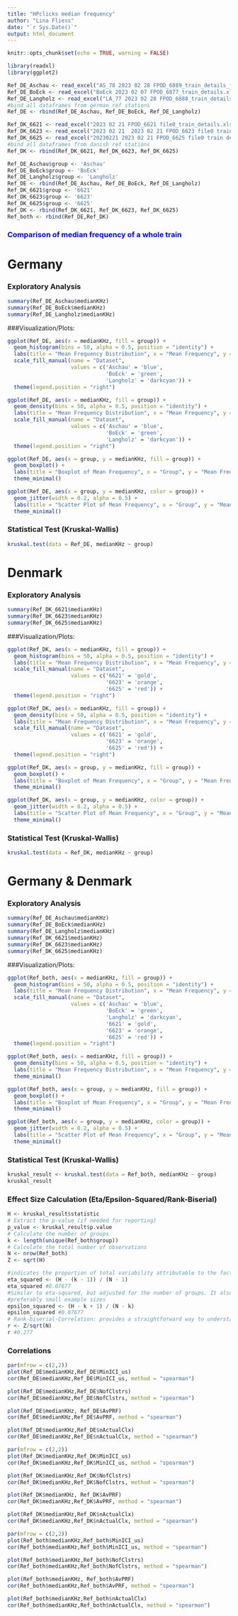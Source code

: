 ```yaml
---
title: "HPclicks median frequency"
author: "Lina Fliess"
date: "`r Sys.Date()`"
output: html_document
---
```


```r
knitr::opts_chunk$set(echo = TRUE, warning = FALSE)
```

```r
library(readxl)
library(ggplot2)
```

```r
Ref_DE_Aschau <- read_excel("AS_78 2023 02 28 FPOD_6889_train_details_filtered.xlsx")
Ref_DE_BoEck <- read_excel("BoEck 2023 02 07 FPOD_6877_train_details.xlsx")
Ref_DE_Langholz <- read_excel("LA_77 2023 02 28 FPOD_6888_train_details_filtered.xlsx")
#bind all dataframes from german ref stations
Ref_DE <- rbind(Ref_DE_Aschau, Ref_DE_BoEck, Ref_DE_Langholz)
```

```r
Ref_DK_6621 <- read_excel("2023 02 21 FPOD_6621 file0_train_details.xlsx")
Ref_DK_6623 <- read_excel("2023 02 21  2023 02 21 FPOD_6623 file0 train details.xlsx")
Ref_DK_6625 <- read_excel("20230221 2023 02 21 FPOD_6625 file0 train details.xlsx")
#bind all dataframes from danish ref stations
Ref_DK <- rbind(Ref_DK_6621, Ref_DK_6623, Ref_DK_6625)
```

```r
Ref_DE_Aschau$group <- 'Aschau'
Ref_DE_BoEck$group <- 'BoEck'
Ref_DE_Langholz$group <- 'Langholz'
Ref_DE <- rbind(Ref_DE_Aschau, Ref_DE_BoEck, Ref_DE_Langholz)
Ref_DK_6621$group <- '6621'
Ref_DK_6623$group <- '6623'
Ref_DK_6625$group <- '6625'
Ref_DK <- rbind(Ref_DK_6621, Ref_DK_6623, Ref_DK_6625)
Ref_both <- rbind(Ref_DE,Ref_DK)
```

### <span style="color:blue">Comparison of median frequency of a whole train</span>###

# Germany

### Exploratory Analysis

```r
summary(Ref_DE_Aschau$medianKHz)
summary(Ref_DE_BoEck$medianKHz)
summary(Ref_DE_Langholz$medianKHz)
```

###Visualization/Plots:

```r
ggplot(Ref_DE, aes(x = medianKHz, fill = group)) +
  geom_histogram(bins = 50, alpha = 0.5, position = "identity") +
  labs(title = "Mean Frequency Distribution", x = "Mean Frequency", y = "Count") +
  scale_fill_manual(name = "Dataset", 
                    values = c('Aschau' = 'blue',
                               'BoEck' = 'green',
                               'Langholz' = 'darkcyan')) +
  theme(legend.position = "right")
```


```r
ggplot(Ref_DE, aes(x = medianKHz, fill = group)) +
  geom_density(bins = 50, alpha = 0.5, position = "identity") +
  labs(title = "Mean Frequency Distribution", x = "Mean Frequency", y = "Count") +
  scale_fill_manual(name = "Dataset", 
                    values = c('Aschau' = 'blue',
                               'BoEck' = 'green',
                               'Langholz' = 'darkcyan')) +
  theme(legend.position = "right")
```

```r
ggplot(Ref_DE, aes(x = group, y = medianKHz, fill = group)) +
  geom_boxplot() +
  labs(title = "Boxplot of Mean Frequency", x = "Group", y = "Mean Frequency") +
  theme_minimal()
```

```r
ggplot(Ref_DE, aes(x = group, y = medianKHz, color = group)) +
  geom_jitter(width = 0.2, alpha = 0.5) +
  labs(title = "Scatter Plot of Mean Frequency", x = "Group", y = "Mean Frequency") +
  theme_minimal()
```

### Statistical Test (Kruskal-Wallis)

```r
kruskal.test(data = Ref_DE, medianKHz ~ group)
```

# Denmark

### Exploratory Analysis

```r
summary(Ref_DK_6621$medianKHz)
summary(Ref_DK_6623$medianKHz)
summary(Ref_DK_6625$medianKHz)
```

###Visualization/Plots:

```r
ggplot(Ref_DK, aes(x = medianKHz, fill = group)) +
  geom_histogram(bins = 50, alpha = 0.5, position = "identity") +
  labs(title = "Mean Frequency Distribution", x = "Mean Frequency", y = "Count") +
  scale_fill_manual(name = "Dataset", 
                    values = c('6621' = 'gold', 
                               '6623' = 'orange', 
                               '6625' = 'red')) +
  theme(legend.position = "right")
```

```r
ggplot(Ref_DK, aes(x = medianKHz, fill = group)) +
  geom_density(bins = 50, alpha = 0.5, position = "identity") +
  labs(title = "Mean Frequency Distribution", x = "Mean Frequency", y = "Count") +
  scale_fill_manual(name = "Dataset", 
                    values = c('6621' = 'gold', 
                               '6623' = 'orange', 
                               '6625' = 'red')) +
  theme(legend.position = "right")
```

```r
ggplot(Ref_DK, aes(x = group, y = medianKHz, fill = group)) +
  geom_boxplot() +
  labs(title = "Boxplot of Mean Frequency", x = "Group", y = "Mean Frequency") +
  theme_minimal()
```

```r
ggplot(Ref_DK, aes(x = group, y = medianKHz, color = group)) +
  geom_jitter(width = 0.2, alpha = 0.5) +
  labs(title = "Scatter Plot of Mean Frequency", x = "Group", y = "Mean Frequency") +
  theme_minimal()
```

### Statistical Test (Kruskal-Wallis)

```r
kruskal.test(data = Ref_DK, medianKHz ~ group)
```

# Germany & Denmark

### Exploratory Analysis

```r
summary(Ref_DE_Aschau$medianKHz)
summary(Ref_DE_BoEck$medianKHz)
summary(Ref_DE_Langholz$medianKHz)
summary(Ref_DK_6621$medianKHz)
summary(Ref_DK_6623$medianKHz)
summary(Ref_DK_6625$medianKHz)
```

###Visualization/Plots:

```r
ggplot(Ref_both, aes(x = medianKHz, fill = group)) +
  geom_histogram(bins = 50, alpha = 0.5, position = "identity") +
  labs(title = "Mean Frequency Distribution", x = "Mean Frequency", y = "Count") +
  scale_fill_manual(name = "Dataset", 
                    values = c('Aschau' = 'blue',
                               'BoEck' = 'green',
                               'Langholz' = 'darkcyan',
                               '6621' = 'gold', 
                               '6623' = 'orange', 
                               '6625' = 'red')) +
  theme(legend.position = "right")
```

```r
ggplot(Ref_both, aes(x = medianKHz, fill = group)) +
  geom_density(bins = 50, alpha = 0.5, position = "identity") +
  labs(title = "Mean Frequency Distribution", x = "Mean Frequency", y = "Count") +
  theme_minimal()
```

```r
ggplot(Ref_both, aes(x = group, y = medianKHz, fill = group)) +
  geom_boxplot() +
  labs(title = "Boxplot of Mean Frequency", x = "Group", y = "Mean Frequency") +
  theme_minimal()
```

```r
ggplot(Ref_both, aes(x = group, y = medianKHz, color = group)) +
  geom_jitter(width = 0.2, alpha = 0.5) +
  labs(title = "Scatter Plot of Mean Frequency", x = "Group", y = "Mean Frequency") +
  theme_minimal()
```

### Statistical Test (Kruskal-Wallis)

```r
kruskal_result <- kruskal.test(data = Ref_both, medianKHz ~ group)
kruskal_result
```

### Effect Size Calculation (Eta/Epsilon-Squared/Rank-Biserial)

```r
H <- kruskal_result$statistic
# Extract the p-value (if needed for reporting)
p_value <- kruskal_result$p.value
# Calculate the number of groups
k <- length(unique(Ref_both$group))
# Calculate the total number of observations
N <- nrow(Ref_both)
Z <- sqrt(H)

#indicates the proportion of total variability attributable to the factor. Values range from 0 to 1, with higher values indicating a larger effect.
eta_squared <- (H - (k - 1)) / (N - 1)
eta_squared #0.07677
#Similar to eta-squared, but adjusted for the number of groups. It also ranges from 0 to 1
#preferably small example sizes 
epsilon_squared <- (H - k + 1) / (N - k)
epsilon_squared #0.07677
# Rank-biserial-Correlation: provides a straightforward way to understand the effect size in terms of the standard normal distribution. An effect size of r around 0.1 is considered small, around 0.3 is medium, and around 0.5 is large.
r <- Z/sqrt(N)
r #0.277
```

### Correlations

```r
par(mfrow = c(2,2))
plot(Ref_DE$medianKHz,Ref_DE$MinICI_us)
cor(Ref_DE$medianKHz,Ref_DE$MinICI_us, method = "spearman")

plot(Ref_DE$medianKHz,Ref_DE$NofClstrs)
cor(Ref_DE$medianKHz,Ref_DE$NofClstrs, method = "spearman")

plot(Ref_DE$medianKHz, Ref_DE$AvPRF)
cor(Ref_DE$medianKHz,Ref_DE$AvPRF, method = "spearman")

plot(Ref_DE$medianKHz,Ref_DE$nActualClx)
cor(Ref_DE$medianKHz,Ref_DE$nActualClx, method = "spearman")
```

```r
par(mfrow = c(2,2))
plot(Ref_DK$medianKHz,Ref_DK$MinICI_us)
cor(Ref_DK$medianKHz,Ref_DK$MinICI_us, method = "spearman")

plot(Ref_DK$medianKHz,Ref_DK$NofClstrs)
cor(Ref_DK$medianKHz,Ref_DK$NofClstrs, method = "spearman")

plot(Ref_DK$medianKHz, Ref_DK$AvPRF)
cor(Ref_DK$medianKHz,Ref_DK$AvPRF, method = "spearman")

plot(Ref_DK$medianKHz,Ref_DK$nActualClx)
cor(Ref_DK$medianKHz,Ref_DK$nActualClx, method = "spearman")
```

```r
par(mfrow = c(2,2))
plot(Ref_both$medianKHz,Ref_both$MinICI_us)
cor(Ref_both$medianKHz,Ref_both$MinICI_us, method = "spearman")

plot(Ref_both$medianKHz,Ref_both$NofClstrs)
cor(Ref_both$medianKHz,Ref_both$NofClstrs, method = "spearman")

plot(Ref_both$medianKHz, Ref_both$AvPRF)
cor(Ref_both$medianKHz,Ref_both$AvPRF, method = "spearman")

plot(Ref_both$medianKHz,Ref_both$nActualClx)
cor(Ref_both$medianKHz,Ref_both$nActualClx, method = "spearman")
```